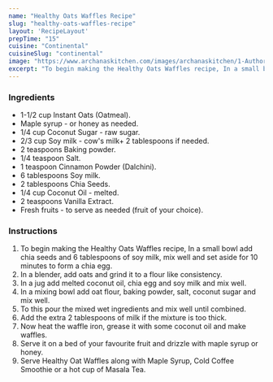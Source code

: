 ---
name: "Healthy Oats Waffles Recipe"
slug: "healthy-oats-waffles-recipe"
layout: 'RecipeLayout'
prepTime: "15"
cuisine: "Continental"
cuisineSlug: "continental"
image: "https://www.archanaskitchen.com/images/archanaskitchen/1-Author/Gauravi_Vinay/Healthy_Oat_Waffles.jpg"
excerpt: "To begin making the Healthy Oats Waffles recipe, In a small bowl add chia seeds and 6 tablespoons of soy milk, mix well and set aside for 10 minutes to form a chia egg"
---

### Ingredients

- 1-1/2 cup Instant Oats (Oatmeal).
- Maple syrup - or honey as needed.
- 1/4 cup Coconut Sugar - raw sugar.
- 2/3 cup Soy milk - cow's milk+ 2 tablespoons if needed.
- 2 teaspoons Baking powder.
- 1/4 teaspoon Salt.
- 1 teaspoon Cinnamon Powder (Dalchini).
- 6 tablespoons Soy milk.
- 2 tablespoons Chia Seeds.
- 1/4 cup Coconut Oil - melted.
- 2 teaspoons Vanilla Extract.
- Fresh fruits - to serve as needed (fruit of your choice).

### Instructions

1. To begin making the Healthy Oats Waffles recipe, In a small bowl add chia seeds and 6 tablespoons of soy milk, mix well and set aside for 10 minutes to form a chia egg.
1. In a blender, add oats and grind it to a flour like consistency.
1. In a jug add melted coconut oil, chia egg and soy milk and mix well.
1. In a mixing bowl add oat flour, baking powder, salt, coconut sugar and mix well.
1. To this pour the mixed wet ingredients and mix well until combined.
1. Add the extra 2 tablespoons of milk if the mixture is too thick.
1. Now heat the waffle iron, grease it with some coconut oil and make waffles.
1. Serve it on a bed of your favourite fruit and drizzle with maple syrup or honey.
1. Serve Healthy Oat Waffles along with Maple Syrup, Cold Coffee Smoothie or a hot cup of Masala Tea.
